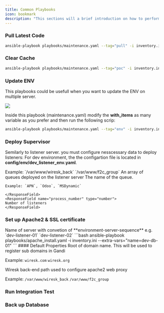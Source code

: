 ```yaml
---
title: Common Playbooks
icon: bookmark
description: "This sections will a brief introduction on how to perform common tasks that we perform manually using ansible playbooks"
---
```


### Pull Latest Code

```bash
ansible-playbook playbooks/maintenance.yaml --tag="pull" -i inventory.ini
```

### Clear Cache

```bash
ansible-playbook playbooks/maintenance.yaml --tag="poc" -i inventory.ini
```

### Update ENV

This playbooks could be usefull when you want to update the ENV on multiple server.

<Frame>
  <img src="/images/snapshot/env-update.png" />
</Frame>

Inside this playbook (maintenance.yaml) modify the **with_items** as many variable as you prefer and then run the following scrip:

```bash
ansible-playbook playbooks/maintenance.yaml --tag="env" -i inventory.ini
```

### Deploy Supervisor

Semilarly to listener server. you must configure nesscessary data to deploy listeners:
For dev environment, the the configartion file is located in **config/env/dev_listener_env.yaml**.

<ResponseField name="wiresk_back_directory" type="string" required>
  Example: `/var/www/wiresk_back` `/var/www/f2c_group`
</ResponseField>

<ResponseField name="queue_configurations" type="queue_configurations[]" required>
  An array of queues deployed on the listener server
  <Expandable title="Navigation">
    <ResponseField name="queue_name" type="string">
    The name of the queue.

    Example: `APN`, `Odoo`, `MSDynamic`

    </ResponseField>
    <ResponseField name="process_number" type="number">
    Number of listeners
    </ResponseField>

  </Expandable>
</ResponseField>

### Set up Apache2 & SSL certificate

<ResponseField name="name" type="string" required>
  Name of server with convetion of **environment-server-sequence** e.g.
  `dev-listener-01` `dev-listener-02`
</ResponseField>
```bash
  ansible-playbook playbooks/apache_install.yaml -i inventory.ini --extra-vars="name=dev-db-01"
```
#### Default Properties

<ResponseField name="domain" type="string" required>
  Root of domain name. This will be used to register sub domains in Gandi

  Example: `wiresk.com` `wiresk.org`

</ResponseField>

<ResponseField name="wiresk_back_directory" type="string" required>
  Wiresk back-end path used to configure apache2 web proxy

  Example: `/var/www/wiresk_back` `/var/www/f2c_group`
</ResponseField>

### Run Integration Test


### Back up Database
